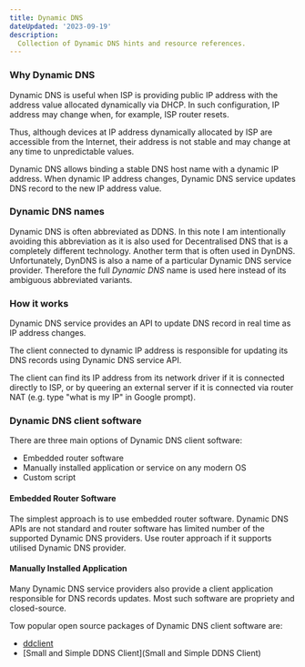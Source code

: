 ```yaml
---
title: Dynamic DNS
dateUpdated: '2023-09-19'
description:
  Collection of Dynamic DNS hints and resource references.
---
```


### Why Dynamic DNS

Dynamic DNS is useful when ISP is providing public IP address with the address
value allocated dynamically via DHCP. In such configuration, IP address may
change when, for example, ISP router resets.

Thus, although devices at IP address dynamically allocated by ISP are accessible
from the Internet, their address is not stable and may change at any time to
unpredictable values.

Dynamic DNS allows binding a stable DNS host name with a dynamic IP
address. When dynamic IP address changes, Dynamic DNS service updates DNS record
to the new IP address value.

### Dynamic DNS names

Dynamic DNS is often abbreviated as DDNS. In this note I am intentionally
avoiding this abbreviation as it is also used for Decentralised DNS that is a
completely different technology. Another term that is often used in
DynDNS. Unfortunately, DynDNS is also a name of a particular Dynamic DNS service
provider. Therefore the full _Dynamic DNS_ name is used here instead of its
ambiguous abbreviated variants.

### How it works

Dynamic DNS service provides an API to update DNS record in real time as IP
address changes.

The client connected to dynamic IP address is responsible for updating its DNS
records using Dynamic DNS service API.

The client can find its IP address from its network driver if it is connected
directly to ISP, or by queering an external server if it is connected via router
NAT (e.g. type "what is my IP" in Google prompt).

### Dynamic DNS client software

There are three main options of Dynamic DNS client software:
 * Embedded router software
 * Manually installed application or service on any modern OS
 * Custom script

#### Embedded Router Software

The simplest approach is to use embedded router software. Dynamic DNS APIs are
not standard and router software has limited number of the supported Dynamic DNS
providers. Use router approach if it supports utilised Dynamic DNS provider.

#### Manually Installed Application

Many Dynamic DNS service providers also provide a client application responsible
for DNS records updates. Most such software are propriety and closed-source.

Tow popular open source packages of Dynamic DNS client software are:

 * [ddclient](https://ddclient.net/)
 * [Small and Simple DDNS Client](Small and Simple DDNS Client)
